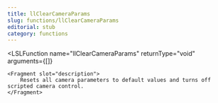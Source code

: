 ```yaml
---
title: llClearCameraParams
slug: functions/llClearCameraParams
editorial: stub
category: functions
---
```


<LSLFunction
	name="llClearCameraParams"
	returnType="void"
	arguments={[]}
>
	<Fragment slot="description">
		Resets all camera parameters to default values and turns off scripted camera control.
	</Fragment>
</LSLFunction>
